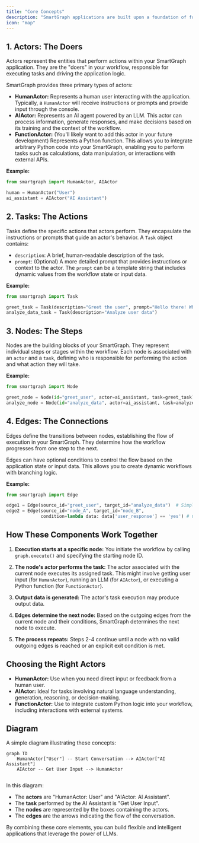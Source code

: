 ```yaml
---
title: "Core Concepts"
description: "SmartGraph applications are built upon a foundation of four core concepts: Actors, Tasks, Nodes, and Edges. Understanding these components and how they interact is essential for creating effective workflows."
icon: "map"
---
```


## 1. Actors: The Doers

Actors represent the entities that perform actions within your SmartGraph application. They are the "doers" in your workflow, responsible for executing tasks and driving the application logic.

SmartGraph provides three primary types of actors:

- **HumanActor:** Represents a human user interacting with the application. Typically, a `HumanActor` will receive instructions or prompts and provide input through the console.
- **AIActor:** Represents an AI agent powered by an LLM. This actor can process information, generate responses, and make decisions based on its training and the context of the workflow.
- **FunctionActor:** (You'll likely want to add this actor in your future development) Represents a Python function. This allows you to integrate arbitrary Python code into your SmartGraph, enabling you to perform tasks such as calculations, data manipulation, or interactions with external APIs.

**Example:**

```python
from smartgraph import HumanActor, AIActor

human = HumanActor("User")
ai_assistant = AIActor("AI Assistant")
```

## 2. Tasks: The Actions

Tasks define the specific actions that actors perform. They encapsulate the instructions or prompts that guide an actor's behavior. A `Task` object contains:

- `description`: A brief, human-readable description of the task.
- `prompt`: (Optional) A more detailed prompt that provides instructions or context to the actor. The `prompt` can be a template string that includes dynamic values from the workflow state or input data.

**Example:**

```python
from smartgraph import Task

greet_task = Task(description="Greet the user", prompt="Hello there! What can I help you with today?")
analyze_data_task = Task(description="Analyze user data")
```

## 3. Nodes: The Steps

Nodes are the building blocks of your SmartGraph. They represent individual steps or stages within the workflow. Each node is associated with an `actor` and a `task`, defining who is responsible for performing the action and what action they will take.

**Example:**

```python
from smartgraph import Node

greet_node = Node(id="greet_user", actor=ai_assistant, task=greet_task)
analyze_node = Node(id="analyze_data", actor=ai_assistant, task=analyze_data_task)
```

## 4. Edges: The Connections

Edges define the transitions between nodes, establishing the flow of execution in your SmartGraph. They determine how the workflow progresses from one step to the next.

Edges can have optional conditions to control the flow based on the application state or input data. This allows you to create dynamic workflows with branching logic.

**Example:**

```python
from smartgraph import Edge

edge1 = Edge(source_id="greet_user", target_id="analyze_data")  # Simple transition
edge2 = Edge(source_id="node_A", target_id="node_B",
             condition=lambda data: data['user_response'] == 'yes') # Conditional transition
```

## How These Components Work Together

1. **Execution starts at a specific node:** You initiate the workflow by calling `graph.execute()` and specifying the starting node ID.

2. **The node's actor performs the task:** The actor associated with the current node executes its assigned task. This might involve getting user input (for `HumanActor`), running an LLM (for `AIActor`), or executing a Python function (for `FunctionActor`).

3. **Output data is generated:** The actor's task execution may produce output data.

4. **Edges determine the next node:** Based on the outgoing edges from the current node and their conditions, SmartGraph determines the next node to execute.

5. **The process repeats:** Steps 2-4 continue until a node with no valid outgoing edges is reached or an explicit exit condition is met.

## Choosing the Right Actors

- **HumanActor:** Use when you need direct input or feedback from a human user.
- **AIActor:** Ideal for tasks involving natural language understanding, generation, reasoning, or decision-making.
- **FunctionActor:** Use to integrate custom Python logic into your workflow, including interactions with external systems.

## Diagram

A simple diagram illustrating these concepts:

```mermaid
graph TD
    HumanActor["User"] -- Start Conversation --> AIActor["AI Assistant"]
    AIActor -- Get User Input --> HumanActor


```

In this diagram:

- The **actors** are "HumanActor: User" and "AIActor: AI Assistant".
- The **task** performed by the AI Assistant is "Get User Input".
- The **nodes** are represented by the boxes containing the actors.
- The **edges** are the arrows indicating the flow of the conversation.

By combining these core elements, you can build flexible and intelligent applications that leverage the power of LLMs.
